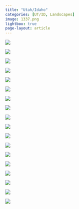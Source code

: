 ```yaml
---
title: "Utah/Idaho"
categories: [UT/ID, Landscapes]
image: 1337.png
lightbox: true
page-layout: article
---
```


![](images/bus.jpg){group="UT/ID"}

![](images/IMG_1605.jpg){group="UT/ID"}

![](images/IMG_1337.jpg){group="UT/ID"}

![](images/IMG_1334.jpg){group="UT/ID"}

![](images/IMG_1368.jpg){group="UT/ID"}

![](images/IMG_1401.jpg){group="UT/ID"}

![](images/IMG_1472.jpg){group="UT/ID"}

![](images/IMG_1427.jpg){group="UT/ID"}

![](images/IMG_1480.jpg){group="UT/ID"}

![](images/IMG_1496.jpg){group="UT/ID"}

![](images/IMG_1511.jpg){group="UT/ID"}

![](images/IMG_1579.jpg){group="UT/ID"}

![](images/IMG_1640.jpg){group="UT/ID"}

![](images/IMG_1685.jpg){group="UT/ID"}

![](images/IMG_1689.jpg){group="UT/ID"}

![](images/IMG_1697.jpg){group="UT/ID"}

![](images/IMG_1782.jpg){group="UT/ID"}

![](images/IMG_1786.jpg){group="UT/ID"}
```{=html}
<style>
p {text-indent: 0px}
</style>
```
